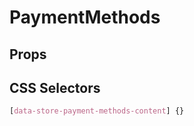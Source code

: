 
# PaymentMethods

<Canvas>
  <Story id="molecules-paymentmethods--payment-methods" />
</Canvas>

## Props

<ArgsTable of={PaymentMethods} />

## CSS Selectors

```css
[data-store-payment-methods-content] {}
```
